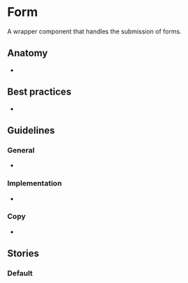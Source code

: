 
# Form
A wrapper component that handles the submission of forms.

<Preview>
  <Story id="design-system-form--default" />
</Preview>

<ArgsTable of={Form} />

## Anatomy 
-

## Best practices
- 

## Guidelines 

### General
-  

### Implementation
- 

### Copy 
- 

## Stories

### Default

<Preview>
  <Story id="design-system-form--default" />
</Preview>


